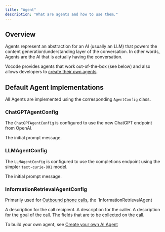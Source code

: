 ```yaml
---
title: "Agent"
description: "What are agents and how to use them."
---
```


## Overview

Agents represent an abstraction for an AI (usually an LLM) that powers the content
generation/understanding layer of the conversation. In other words, Agents are the
AI that is actually having the conversation.

Vocode provides agents that work out-of-the-box (see below) and also allows developers to
[create their own agents](/open-source/create-your-own-agent).

## Default Agent Implementations

All Agents are implemented using the corresponding `AgentConfig` class.

### ChatGPTAgentConfig

The `ChatGPTAgentConfig` is configured to use the new ChatGPT endpoint from OpenAI.

<ParamField path="prompt_preamble" type="str" required={true}>
  The initial prompt message.
</ParamField>

### LLMAgentConfig

The `LLMAgentConfig` is configured to use the completions endpoint using the simpler `text-curie-001` model.

<ParamField path="prompt_preamble" type="str" required={true}>
  The initial prompt message.
</ParamField>

### InformationRetrievalAgentConfig

Primarily used for [Outbound phone calls](/open-source/telephony), the `InformationRetrievalAgent

<ParamField path="recipient_descriptor" type="str" required={true}>
  A description for the call recipient.
</ParamField>

<ParamField path="caller_descriptor" type="str" required={true}>
  A description for the caller.
</ParamField>

<ParamField path="goal_description" type="str" required={true}>
  A description for the goal of the call.
</ParamField>

<ParamField path="fields" type="List[str]" required={true}>
  The fields that are to be collected on the call.
</ParamField>

To build your own agent, see [Create your own AI Agent](/open-source/create-your-own-agent)
